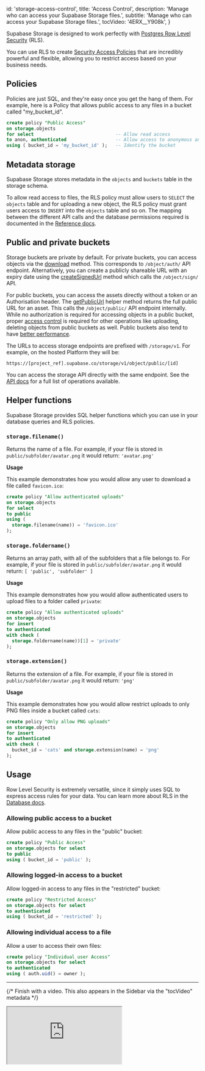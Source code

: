 
  id: 'storage-access-control',
  title: 'Access Control',
  description: 'Manage who can access your Supabase Storage files.',
  subtitle: 'Manage who can access your Supabase Storage files.',
  tocVideo: '4ERX__Y908k',
}

Supabase Storage is designed to work perfectly with [Postgres Row Level Security](/docs/guides/database/postgres/row-level-security) (RLS).

You can use RLS to create [Security Access Policies](https://www.postgresql.org/docs/current/sql-createpolicy.html) that are incredibly powerful and flexible, allowing you to restrict access based on your business needs. 

## Policies

Policies are just SQL, and they're easy once you get the hang of them. For example, here is a Policy that allows public access to any files in a bucket called "my_bucket_id".

```sql
create policy "Public Access"
on storage.objects
for select                              -- Allow read access
to anon, authenticated                  -- Allow access to anonymous and authenticated users
using ( bucket_id = 'my_bucket_id' );   -- Identify the bucket
```

## Metadata storage

Supabase Storage stores metadata in the `objects` and `buckets` table in the storage schema.

To allow read access to files, the RLS policy must allow users to `SELECT` the `objects` table and for uploading a new object, the RLS policy must grant users access to `INSERT` into the `objects` table and so on. The mapping between the different API calls and the database permissions required is documented in the [Reference docs](/docs/reference/javascript/storage-createbucket).

## Public and private buckets

Storage buckets are private by default. For private buckets, you can access objects via the [download](/docs/reference/javascript/storage-from-download) method. This corresponds to `/object/auth/` API endpoint. Alternatively, you can create a publicly shareable URL with an expiry date using the [createSignedUrl](/docs/reference/javascript/storage-from-createsignedurl) method which calls the `/object/sign/` API.

For public buckets, you can access the assets directly without a token or an Authorisation header. The [getPublicUrl](/docs/reference/javascript/storage-from-getpublicurl) helper method returns the full public URL for an asset. This calls the `/object/public/` API endpoint internally. While no authorization is required for accessing objects in a public bucket, proper [access control](#access-control) is required for other operations like uploading, deleting objects from public buckets as well. Public buckets also tend to have [better performance](/docs/guides/storage-cdn#public-vs-private-buckets).

The URLs to access storage endpoints are prefixed with <code>/storage/v1</code>. For example, on the hosted Platform they will be:

<code>https://[project_ref].supabase.co/storage/v1/object/public/[id]</code>

You can access the storage API directly with the same endpoint. See the <a href="https://supabase.github.io/storage-api">API docs</a> for a full list of operations available.

## Helper functions

Supabase Storage provides SQL helper functions which you can use in your database queries and RLS policies.

### `storage.filename()`

Returns the name of a file. For example, if your file is stored in `public/subfolder/avatar.png` it would return: `'avatar.png'`

**Usage**

This example demonstrates how you would allow any user to download a file called `favicon.ico`:

```sql
create policy "Allow authenticated uploads"
on storage.objects
for select
to public
using (
  storage.filename(name)) = 'favicon.ico'
);
```

### `storage.foldername()`

Returns an array path, with all of the subfolders that a file belongs to. For example, if your file is stored in `public/subfolder/avatar.png` it would return: `[ 'public', 'subfolder' ]`

**Usage**

This example demonstrates how you would allow authenticated users to upload files to a folder called `private`:

```sql
create policy "Allow authenticated uploads"
on storage.objects
for insert
to authenticated
with check (
  storage.foldername(name))[1] = 'private'
);
```

### `storage.extension()`

Returns the extension of a file. For example, if your file is stored in `public/subfolder/avatar.png` it would return: `'png'`

**Usage**

This example demonstrates how you would allow restrict uploads to only PNG files inside a bucket called `cats`:

```sql
create policy "Only allow PNG uploads"
on storage.objects
for insert
to authenticated
with check (
  bucket_id = 'cats' and storage.extension(name) = 'png'
);
```

## Usage

Row Level Security is extremely versatile, since it simply uses SQL to express access rules for your data. You can learn more about RLS in the [Database docs](/docs/guides/database/postgres/row-level-security).

### Allowing public access to a bucket

Allow public access to any files in the "public" bucket:

```sql
create policy "Public Access"
on storage.objects for select
to public
using ( bucket_id = 'public' );
```

### Allowing logged-in access to a bucket

Allow logged-in access to any files in the "restricted" bucket:

```sql
create policy "Restricted Access"
on storage.objects for select
to authenticated
using ( bucket_id = 'restricted' );
```

### Allowing individual access to a file

Allow a user to access their own files:

```sql
create policy "Individual user Access"
on storage.objects for select
to authenticated
using ( auth.uid() = owner );
```

---

{/* Finish with a video. This also appears in the Sidebar via the "tocVideo" metadata */}

<div className="video-container">
  <iframe
    src="https://www.youtube-nocookie.com/embed/4ERX__Y908k"
    frameBorder="1"
    allow="accelerometer; autoplay; clipboard-write; encrypted-media; gyroscope; picture-in-picture"
    allowFullScreen
  ></iframe>
</div>


